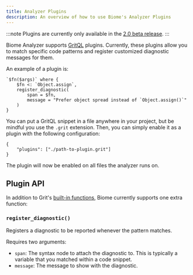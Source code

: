 ```yaml
---
title: Analyzer Plugins
description: An overview of how to use Biome's Analyzer Plugins
---
```


:::note
Plugins are currently only available in the [2.0 beta release](/blog/biome-v2-0-beta).
:::

Biome Analyzer supports [GritQL](/reference/gritql/) plugins. Currently, these
plugins allow you to match specific code patterns and register customized
diagnostic messages for them.

An example of a plugin is:

```grit
`$fn($args)` where {
    $fn <: `Object.assign`,
    register_diagnostic(
        span = $fn,
        message = "Prefer object spread instead of `Object.assign()`"
    )
}
```

You can put a GritQL snippet in a file anywhere in your project, but be mindful
you use the `.grit` extension. Then, you can simply enable it as a plugin with
the following configuration:

```
{
    "plugins": ["./path-to-plugin.grit"]
}
```

The plugin will now be enabled on all files the analyzer runs on.

## Plugin API

In addition to Grit's
[built-in functions](https://docs.grit.io/language/functions#built-in-functions),
Biome currently supports one extra function:

### `register_diagnostic()`

Registers a diagnostic to be reported whenever the pattern matches.

Requires two arguments:

- `span`: The syntax node to attach the diagnostic to. This is typically a
  variable that you matched within a code snippet.
- `message`: The message to show with the diagnostic.

